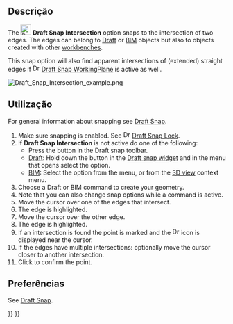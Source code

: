 <languages/>

<div class="mw-translate-fuzzy">
{{Docnav
|[[Draft_Snap_Angle/pt-br|Ângulo]]
|[[Draft_Snap_Perpendicular/pt-br|Perpendicular]]
|[[Draft_Workbench/pt-br|Draft]]
|IconL=Draft_Snap_Angle.svg
|IconR=Draft_Snap_Perpendicular.svg
|IconC=Workbench_Draft.svg
}}
</div>

{{GuiCommand
|Name=Draft Snap Intersection
|MenuLocation=Snapping → Snap intersection
|Workbenches=[[Draft_Workbench|Draft]], [[BIM_Workbench|BIM]]
|SeeAlso=[[Draft_Snap|Draft Snap]], [[Draft_Snap_Lock|Draft Snap Lock]]
}}

<span id="Description"></span>
== Descrição == 

The [[Image:Draft_Snap_Intersection.svg|24px]] '''Draft Snap Intersection''' option snaps to the intersection of two edges. The edges can belong to [[Draft_Workbench|Draft]] or [[BIM_Workbench|BIM]] objects but also to objects created with other [[Workbenches|workbenches]].

This snap option will also find apparent intersections of (extended) straight edges if [[Image:Draft_Snap_WorkingPlane.svg|16px]] [[Draft_Snap_WorkingPlane|Draft Snap WorkingPlane]] is active as well.

[[Image:Draft_Snap_Intersection_example.png]]
{{Caption|Snapping the second point of a line to the intersection of two edges}}

<span id="Usage"></span>
== Utilização == 

For general information about snapping see [[Draft_Snap|Draft Snap]].

# Make sure snapping is enabled. See [[Image:Draft_Snap_Lock.svg|16px]] [[Draft_Snap_Lock|Draft Snap Lock]].
# If '''Draft Snap Intersection''' is not active do one of the following:
#* Press the {{Button|[[Image:Draft_Snap_Intersection.svg|16px]] [[Draft_Snap_Intersection|Snap intersection]]}} button in the Draft snap toolbar.
#* [[Draft_Workbench|Draft]]: Hold down the {{Button|[[Image:Draft_Snap_Lock.svg|x16px]][[Image:Toolbar_flyout_arrow.svg|x16px]]}} button in the [[Draft_snap_widget|Draft snap widget]] and in the menu that opens select the {{MenuCommand|[[Image:Draft_Snap_Intersection.svg|16px]] Snap intersection}} option.
#* [[BIM_Workbench|BIM]]: Select the {{MenuCommand|Snapping → [[Image:Draft_Snap_Intersection.svg|16px]] Snap intersection}} option from the menu, or from the [[3D_view|3D view]] context menu.
# Choose a Draft or BIM command to create your geometry.
# Note that you can also change snap options while a command is active.
# Move the cursor over one of the edges that intersect.
# The edge is highlighted.
# Move the cursor over the other edge.
# The edge is highlighted.
# If an intersection is found the point is marked and the [[Image:Draft_Snap_Intersection.svg|16px]] icon is displayed near the cursor.
# If the edges have multiple intersections: optionally move the cursor closer to another intersection.
# Click to confirm the point.

<span id="Preferences"></span>
== Preferências ==

See [[Draft_Snap#Preferences|Draft Snap]].


<div class="mw-translate-fuzzy">
{{Docnav
|[[Draft_Snap_Angle/pt-br|Ângulo]]
|[[Draft_Snap_Perpendicular/pt-br|Perpendicular]]
|[[Draft_Workbench/pt-br|Draft]]
|IconL=Draft_Snap_Angle.svg
|IconR=Draft_Snap_Perpendicular.svg
|IconC=Workbench_Draft.svg
}}
</div>

{{Draft Tools navi{{#translation:}}}}
{{Userdocnavi{{#translation:}}}}